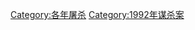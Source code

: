 {{cat topic in year| topic=屠殺| year=1992}}

[[Category:各年屠杀|Category:各年屠杀]]
[[Category:1992年谋杀案|Category:1992年谋杀案]]